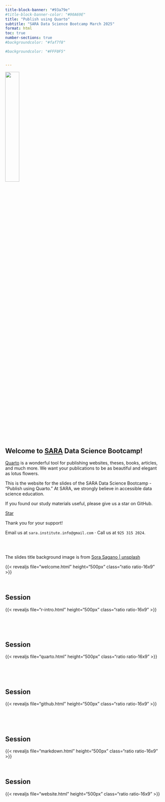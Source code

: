 ```yaml
---
title-block-banner: "#93a79e"
#title-block-banner-color: "#90A69E"
title: "Publish using Quarto"
subtitle: "SARA Data Science Bootcamp March 2025"
format: html
toc: true
number-sections: true
#backgroundcolor: "#faf7f8"

#backgroundcolor: "#FFF0F5"


---
```


![](logo-lotus.png){fig-align=center width="30%"}

## Welcome to [SARA](https://sara-edu.netlify.app/) Data Science Bootcamp! {.unnumbered}

[Quarto](https://quarto.org/) is a wonderful tool for publishing websites, theses, books, articles, and much more. We want your publications to be as beautiful and elegant as lotus flowers.

This is the website for the slides of the SARA Data Science Bootcamp - "Publish using Quarto." At SARA, we strongly believe in accessible data science education.

If you found our study materials useful, please give us a star on GitHub. 

<span style="text-shadow: none;"><a class="github-button" href="https://github.com/sara-institute/course-publish-quarto" data-icon="octicon-star" data-size="large" data-show-count="true" aria-label="Star this on GitHub">Star</a><script async defer src="https://buttons.github.io/buttons.js"></script></span>

Thank you for your support!

Email us at `sara.institute.info@gmail.com` $\cdot$ Call us at `925 315 2024`.


## {.unnumbered}

<br>

The slides title background image is from [Sora Sagano | unsplash](https://images.unsplash.com/photo-1593248196138-bad1a611a766?q=80&w=1932&auto=format&fit=crop&ixlib=rb-4.0.3&ixid=M3wxMjA3fDB8MHxwaG90by1wYWdlfHx8fGVufDB8fHx8fA%3D%3D)

{{< revealjs file="welcome.html" height="500px" class="ratio ratio-16x9" >}}

<br>

## Session

{{< revealjs file="r-intro.html" height="500px" class="ratio ratio-16x9" >}}

<br>

<br>

## Session

{{< revealjs file="quarto.html" height="500px" class="ratio ratio-16x9" >}}

<br>

<br>

## Session

{{< revealjs file="github.html" height="500px" class="ratio ratio-16x9" >}}

<br>

<br>

## Session

{{< revealjs file="markdown.html" height="500px" class="ratio ratio-16x9" >}}

<br>

## Session

{{< revealjs file="website.html" height="500px" class="ratio ratio-16x9" >}}

<br>














